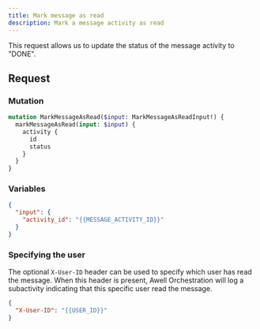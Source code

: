 ```yaml
---
title: Mark message as read
description: Mark a message activity as read
---
```


This request allows us to update the status of the message activity to "DONE".

## Request

### Mutation

```graphql
mutation MarkMessageAsRead($input: MarkMessageAsReadInput!) {
  markMessageAsRead(input: $input) {
    activity {
      id
      status
    }
  }
}
```

### Variables

```json
{
  "input": {
    "activity_id": "{{MESSAGE_ACTIVITY_ID}}"
  }
}
```

### Specifying the user

The optional `X-User-ID` header can be used to specify which user has read the message. When this header is present, Awell Orchestration will log a subactivity indicating that this specific user read the message.

```json
{
  "X-User-ID": "{{USER_ID}}"
}
```
